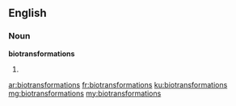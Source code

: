 ==English==

===Noun===
'''biotransformations'''

# {{plural of|biotransformation}}

[[ar:biotransformations]]
[[fr:biotransformations]]
[[ku:biotransformations]]
[[mg:biotransformations]]
[[my:biotransformations]]
